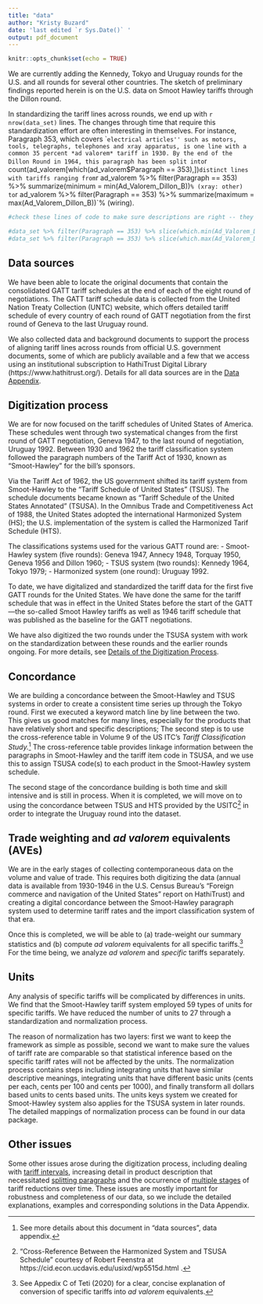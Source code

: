 ```yaml
---
title: "data"
author: "Kristy Buzard"
date: 'last edited `r Sys.Date()` '
output: pdf_document
---
```


```r
knitr::opts_chunk$set(echo = TRUE)
```


We are currently adding the Kennedy, Tokyo and Uruguay rounds for the U.S. and all rounds for several other countries. The sketch of preliminary findings reported herein is on the U.S. data on Smoot Hawley tariffs through the Dillon round.

In standardizing the tariff lines across rounds, we end up with `r nrow(data_set)` lines. The changes through time that require this standardization effort are often interesting in themselves. For instance, Paragraph 353, which covers ``electrical articles'' such as motors, tools, telegraphs, telephones and xray apparatus, is one line with a common 35 percent *ad valorem* tariff in 1930. By the end of the Dillon Round in 1964, this paragraph has been split into `r count(ad_valorem[which(ad_valorem$Paragraph == 353),])` distinct lines with tariffs ranging from `r ad_valorem %>% filter(Paragraph == 353) %>% summarize(minimum = min(Ad_Valorem_Dillon_B))`% (xray: other) to `r ad_valorem %>% filter(Paragraph == 353) %>% summarize(maximum = max(Ad_Valorem_Dillon_B))`% (wiring).

```r
#check these lines of code to make sure descriptions are right -- they have to be summarized so can't be hard-coded.

#data_set %>% filter(Paragraph == 353) %>% slice(which.min(Ad_Valorem_Dillon_B))
#data_set %>% filter(Paragraph == 353) %>% slice(which.max(Ad_Valorem_Dillon_B))
```

## Data sources

We have been able to locate the original documents that contain the consolidated GATT tariff schedules at the end of each of the eight round of negotiations. The GATT tariff schedule data is collected from the United Nation Treaty Collection (UNTC) website, which offers detailed tariff schedule of every country of each round of GATT negotiation from the first round of Geneva to the last Uruguay round.

We also collected data and background documents to support the process of aligning tariff lines across rounds from official U.S. government documents, some of which are publicly available and a few that we access using an institutional subscription to HathiTrust Digital Library (https://www.hathitrust.org/). Details for all data sources are in the [Data Appendix](#dataappendix).

## Digitization process

We are for now focused on the tariff schedules of United States of America. These schedules went through two systematical changes from the first round of GATT negotiation, Geneva 1947, to the last round of negotiation, Uruguay 1992. Between 1930 and 1962 the tariff classification system followed the paragraph numbers of the Tariff Act of 1930, known as "Smoot-Hawley" for the bill's sponsors.

Via the Tariff Act of 1962, the US government shifted its tariff system from Smoot-Hawley to the "Tariff Schedule of United States" (TSUS). The schedule documents became known as "Tariff Schedule of the United States Annotated" (TSUSA). In the Omnibus Trade and Competitiveness Act of 1988, the United States adopted the international Harmonized System (HS); the U.S. implementation of the system is called the Harmonized Tarif Schedule (HTS).

The classifications systems used for the various GATT round are:
- Smoot-Hawley system (five rounds): Geneva 1947, Annecy 1948, Torquay 1950, Geneva 1956 and Dillon 1960;
- TSUS system (two rounds): Kennedy 1964, Tokyo 1979;
- Harmonized system (one round): Uruguay 1992.

To date, we have digitalized and standardized the tariff data for the first five GATT rounds for the United States. We have done the same for the tariff schedule that was in effect in the United States before the start of the GATT---the so-called Smoot Hawley tariffs as well as 1946 tariff schedule that was published as the baseline for the GATT negotiations.

We have also digitized the two rounds under the TSUSA system with work on the standardization between these rounds and the earlier rounds ongoing. For more details, see [Details of the Digitization Process](#digdetails). 


## Concordance

We are building a concordance between the Smoot-Hawley and TSUS systems in order to create a consistent time series up through the Tokyo round. First we executed a keyword match line by line between the two. This gives us good matches for many lines, especially for the products that have relatively short and specific descriptions; The second step is to use the cross-reference table in Volume 9 of the US ITC's *Tariff Classification Study.*^[See more details about this document in "data sources", data appendix.] The cross-reference table provides linkage information between the paragraphs in Smoot-Hawley and the tariff item code in TSUSA, and we use this to assign TSUSA code(s) to each product in the Smoot-Hawley system schedule.

The second stage of the concordance building is both time and skill intensive and is still in process. When it is completed, we will move on to using the concordance between TSUS and HTS provided by the USITC^["Cross-Reference Between the Harmonized System and TSUSA Schedule" courtesy of Robert Feenstra at https://cid.econ.ucdavis.edu/usixd/wp5515d.html .] in order to integrate the Uruguay round into the dataset.


## Trade weighting and *ad valorem* equivalents (AVEs)

We are in the early stages of collecting contemporaneous data on the volume and value of trade. This requires both digitizing the data (annual data is available from 1930-1946 in the U.S. Census Bureau's "Foreign commerce and navigation of the United States" report on HathiTrust) and creating a digital concordance between the Smoot-Hawley paragraph system used to determine tariff rates and the import classification system of that era.

Once this is completed, we will be able to (a) trade-weight our summary statistics and (b) compute *ad valorem* equivalents for all specific tariffs.^[See Appedix C of Teti (2020) for a clear, concise explanation of conversion of specific tariffs into *ad valorem* equivalents.] For the time being, we analyze *ad valorem* and *specific* tariffs separately.


## Units

Any analysis of specific tariffs will be complicated by differences in units. We find that the Smoot-Hawley tariff system employed 59 types of units for specific tariffs. We have reduced the number of units to 27 through a standardization and normalization process.

The reason of normalization has two layers: first we want to keep the framework as simple as possible, second we want to make sure the values of tariff rate are comparable so that statistical inference based on the specific tariff rates will not be affected by the units. The normalization process contains steps including integrating units that have similar descriptive meanings, integrating units that have different basic units (cents per each, cents per 100 and cents per 1000), and finally transform all dollars based units to cents based units. The units keys system we created for Smoot-Hawley system also applies for the TSUSA system in later rounds. The detailed mappings of normalization process can be found in our data package.


## Other issues

Some other issues arose during the digitization process, including dealing with [tariff intervals](#int), increasing detail in product description that necessitated [splitting paragraphs](#split) and the occurrence of [multiple stages](#staging) of tariff reductions over time. These issues are mostly important for robustness and completeness of our data, so we include the detailed explanations, examples and corresponding solutions in the Data Appendix.